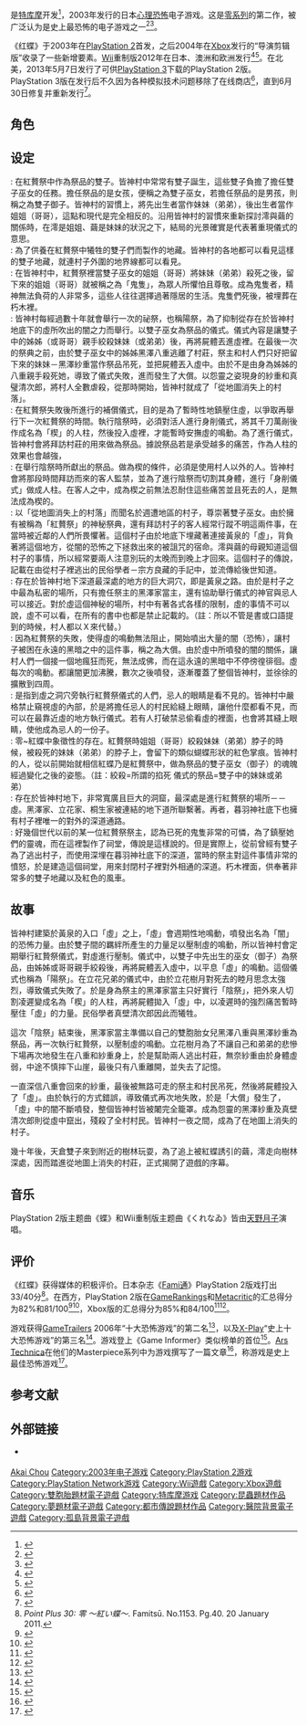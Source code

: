 {{NoteTA
| G1 = Games
}}
{{Infobox VG
| title = 零 ～红蝶～
| japanese = 零 〜紅い蝶〜
| english = 
| image= 零_～红蝶～_PS2日版封面.jpg
| caption=
| developer=[[特库摩|特库摩]]
| publisher='''PlayStation 2'''<br />{{vgr|JP|特库摩|NA|特库摩|PAL|[[育碧|育碧]]}}'''Xbox'''<br />{{vgr|JP|特库摩|NA|特库摩|EU|[[微软游戏工作室|微软游戏工作室]]}}
| designer=菊池启界<ref name="allgame_credits">{{cite web|url=http://www.allgame.com/game.php?id=43523&tab=credits|title=Fatal Frame II: Crimson Butterfly - Credits|publisher=allgame|date=2010-10-03|accessdate=2013-04-12|archive-date=2014-11-15|archive-url=https://web.archive.org/web/20141115234705/http://www.allgame.com/game.php?id=43523&tab=credits|dead-url=yes}}</ref>
| series=[[零系列|零系列]]
| platforms=[[PlayStation_2|PlayStation 2]]、[[Xbox|Xbox]]
| released='''PlayStation 2'''<br />{{vgr|JP|2003年11月27日|NA|2003年12月10日|EU|2004年4月30日|NA|2013年5月7日（PSN）<ref name="pss_page">{{cite web |url=http://us.playstation.com/games/fatal-frame-ii-crimson-butterfly-ps3.html |title=Fatal Frame® II: Crimson Butterfly Game | PS3™ - PlayStation® |publisher=Us.playstation.com |date=2013-05-08 |accessdate=2013-05-27 |archive-date=2013-06-10 |archive-url=https://web.archive.org/web/20130610084920/http://us.playstation.com/games/fatal-frame-ii-crimson-butterfly-ps3.html |dead-url=no }}</ref><ref name="psn_announce">{{cite web|url=http://www.polygon.com/2013/5/2/4294428/fatal-frame-2-psn-release-date-ps2-classic|title=Fatal Frame 2: Crimson Butterfly launching May 7 on PSN, director discusses focus on story|last=Sarkar|first=Samit|date=2 May 2013|work=[[Polygon_(website)|Polygon]]|publisher=[[Vox_Media|Vox Media]]|accessdate=2 May 2013|archive-date=2019-12-05|archive-url=https://web.archive.org/web/20191205070121/https://www.polygon.com/2013/5/2/4294428/fatal-frame-2-psn-release-date-ps2-classic|dead-url=no}}</ref>}}'''Xbox'''<br />{{vgr|NA|2004年11月1日|JP|2004年11月11日|EU|2005年2月4日<ref>{{cite web |last=Alan |first=Scott |url=http://www.allgame.com/game.php?id=45586 |title=Fatal Frame II: The Crimson Butterfly - Director's Cut - Overview |publisher=allgame |date=2010-10-03 |accessdate=2013-07-25 |archive-date=2014-11-15 |archive-url=https://web.archive.org/web/20141115050508/http://www.allgame.com/game.php?id=45586 |dead-url=no }}</ref>}}
| genre=[[心理恐怖|心理恐怖]]
| modes=[[单人电子游戏|单人]]
}}

{{vgname|零 ～红蝶～|ja=零 〜紅い蝶〜|na=Fatal Frame II: Crimson Butterfly|eu=Project Zero II: Crimson Butterfly}}是[[特库摩|特库摩]]开发<ref name="Boxback">{{cite web|title=零 ～紅い蝶～|url=http://blog.goo.ne.jp/touffu/e/41a344538d68e8d57aa7e803bab94775|work=Dirty Cheater!|publisher=[[goo_(search_engine)|goo]] Burogu|accessdate=August 26, 2013|language=ja|date=January 27, 2008|quote=ジャンル／ホラーアクションアドベンチャー|archive-date=2015-06-29|archive-url=https://web.archive.org/web/20150629025755/http://blog.goo.ne.jp/touffu/e/41a344538d68e8d57aa7e803bab94775|dead-url=no}}</ref>，2003年发行的日本[[心理恐怖|心理恐怖]]电子游戏。这是[[零系列|零系列]]的第二作，被广泛认为是史上最恐怖的电子游戏之一<ref name="gspot">{{cite web|url=https://www.gamespot.com/fatal-frame-ii-crimson-butterfly/|title=Fatal Frame II Review|last=Massimilla|first=Bethany|date=11 December 2003|work=[[GameSpot|GameSpot]]|accessdate=14 January 2012|archive-date=2011-12-18|archive-url=https://web.archive.org/web/20111218053713/http://www.gamespot.com/fatal-frame-ii-crimson-butterfly|dead-url=no}}</ref><ref name="ign">{{cite web|last=Dunham|first=Jeremy|title=Fatal Frame II: Crimson Butterfly Review|url=https://www.ign.com/articles/2003/11/19/fatal-frame-ii-crimson-butterfly|work=[[IGN|IGN]]|accessdate=17 January 2013|date=19 November 2003|archive-date=2013-04-11|archive-url=https://web.archive.org/web/20130411050015/http://www.ign.com/articles/2003/11/19/fatal-frame-ii-crimson-butterfly|dead-url=no}}</ref>。

《红蝶》于2003年在[[PlayStation_2|PlayStation 2]]首发，之后2004年在[[Xbox|Xbox]]发行的“导演剪辑版”收录了一些新增要素。[[Wii|Wii]]重制版{{vgname|零～真红之蝶～|ja=零〜眞紅の蝶〜|eu=Project Zero 2: Wii Edition}}2012年在日本、澳洲和欧洲发行<ref name="pz2">{{cite web|title=Project Zero 2: Wii Edition|url=https://www.gamespot.com/project-zero-2-wii-edition/|last=|first=|date=|work=[[GameSpot|GameSpot]].com|publisher=[[GameSpot|GameSpot]]|accessdate=10 January 2013|archive-date=2019-04-25|archive-url=https://web.archive.org/web/20190425143517/https://www.gamespot.com/project-zero-2-wii-edition/|dead-url=no}}</ref><ref name="Nintendo germany">{{cite web|url=https://twitter.com/#!/NintendoDeutsch/status/172310652319318017|title=Nintendo Germany Twitter|language=de|quote=|access-date=2014-09-05|archive-date=2018-07-28|archive-url=https://web.archive.org/web/20180728041220/https://twitter.com/#!/NintendoDeutsch/status/172310652319318017|dead-url=no}}</ref>。在北美，2013年5月7日发行了可供[[PlayStation_3|PlayStation 3]]下载的PlayStation 2版。PlayStation 3版在发行后不久因为各种模拟技术问题移除了在线商店<ref>{{cite web |author= |url=http://community.us.playstation.com/t5/PlayStation-Network-Support/Known-Issue-Fatal-Frame-2-on-PSN/td-p/40386809 |title=[Known Issue] Fatal Frame 2 on PSN - PlayStation® Community Forums |publisher=Community.us.playstation.com |date=2013-05-16 |accessdate=2013-07-25 |archive-url=https://web.archive.org/web/20130709000150/http://community.us.playstation.com/t5/PlayStation-Network-Support/Known-Issue-Fatal-Frame-2-on-PSN/td-p/40386809 |archive-date=2013-07-09 |dead-url=yes }}</ref>，直到6月30日修复并重新发行<ref>{{Cite web |url=http://www.destructoid.com/sony-takes-fatal-frame-2-in-for-repairs-this-week-on-psn-258841.phtml |title=存档副本 |access-date=2014-09-05 |archive-date=2013-11-05 |archive-url=https://web.archive.org/web/20131105050612/http://www.destructoid.com/sony-takes-fatal-frame-2-in-for-repairs-this-week-on-psn-258841.phtml |dead-url=no }}</ref>。

== 角色 ==
{{see also|零系列角色列表#零～红蝶～}}

== 设定 ==

; {{nihongo|雙子巫女|御子}} : 在紅贅祭中作為祭品的雙子。皆神村中常常有雙子誕生，這些雙子負擔了擔任雙子巫女的任務。擔任祭品的是女孩，便稱之為雙子巫女，若擔任祭品的是男孩，則稱之為雙子御子。皆神村的習慣上，將先出生者當作妹妹（弟弟），後出生者當作姐姐（哥哥），這點和現代是完全相反的。沿用皆神村的習慣來重新探討澪與繭的關係時，在澪是姐姐、繭是妹妹的狀況之下，結局的光景確實是代表著重現儀式的意思。
; {{nihongo|雙子地藏|雙子地蔵}} : 為了供養在紅贅祭中犧牲的雙子們而製作的地藏。皆神村的各地都可以看見這樣的雙子地藏，就連村子外圍的地界線都可以看見。
; {{nihongo|鬼隻|鬼隻}} : 在皆神村中，紅贅祭裡當雙子巫女的姐姐（哥哥）將妹妹（弟弟）殺死之後，留下來的姐姐（哥哥）就被稱之為「鬼隻」，為眾人所懼怕且尊敬。成為鬼隻者，精神無法負荷的人非常多，這些人往往選擇過著隱居的生活。鬼隻們死後，被埋葬在朽木裡。
; {{nihongo|紅贄祭|紅贄祭}} : 皆神村每經過數十年就會舉行一次的祕祭，也稱陽祭，為了抑制從存在於皆神村地底下的虛所吹出的闇之力而舉行。以雙子巫女為祭品的儀式。儀式內容是讓雙子中的姊姊（或哥哥）親手絞殺妹妹（或弟弟）後，再將屍體丟進虛裡。在最後一次的祭典之前，由於雙子巫女中的姊姊黑澤八重逃離了村莊，祭主和村人們只好把留下來的妹妹－黑澤紗重當作祭品吊死，並把屍體丟入虛中。由於不是由身為姊姊的八重親手殺死她，導致了儀式失敗，進而發生了大償。以怨靈之姿現身的紗重和真璧清次郎，將村人全數虐殺，從那時開始，皆神村就成了「從地圖消失上的村落」。
; {{nihongo|陰祭|陰祭}} : 在紅贅祭失敗後所進行的補償儀式，目的是為了暫時性地鎮壓住虛，以爭取再舉行下一次紅贅祭的時間。執行陰祭時，必須對活人進行身削儀式，將其千刀萬剮後作成名為「楔」的人柱，然後投入虛裡，才能暫時安撫虛的鳴動。為了進行儀式，皆神村會將拜訪村莊的{{nihongo|客人|マレびと}}用來做為祭品。據說祭品若是承受越多的痛苦，作為人柱的效果也會越強，
; {{nihongo|楔|楔}} : 在舉行陰祭時所獻出的祭品。做為楔的條件，必須是使用村人以外的人。皆神村會將那段時間拜訪而來的客人監禁，並為了進行陰祭而切割其身體，進行「身削儀式」做成人柱。在客人之中，成為楔之前無法忍耐住這些痛苦並且死去的人，是無法成為楔的。
; {{nihongo|皆神村|皆神村}} : 以「從地圖消失上的村落」而聞名於週遭地區的村子，尊崇著雙子巫女。由於擁有被稱為「紅贅祭」的神秘祭典，還有拜訪村子的客人經常行蹤不明這兩件事，在當時被近鄰的人們所畏懼著。這個村子由於地底下埋藏著連接黃泉的「虛」，背負著將這個地方，從闇的恐怖之下拯救出來的被詛咒的宿命。澪與繭的母親知道這個村子的事情，所以經常要兩人注意別玩的太晚而到晚上才回來。這個村子的傳說，記載在由從村子裡逃出的民俗學者－宗方良藏的手記中，並流傳給後世知道。
; {{nihongo|虛|虛}} : 存在於皆神村地下深道最深處的地方的巨大洞穴，即是黃泉之路。由於是村子之中最為私密的場所，只有擔任祭主的黑澤家當主，還有協助舉行儀式的神官與忌人可以接近。對於虛這個神秘的場所，村中有著各式各樣的限制，虛的事情不可以說，虛不可以看，在所有的書中也都是禁止記載的。（註：所以不管是書或口語提到的時候，村人都以Ｘ來代替。）
; {{nihongo|大償|大償}} : 因為紅贅祭的失敗，使得虛的鳴動無法阻止，開始噴出大量的闇（恐怖），讓村子被困在永遠的黑暗之中的這件事，稱之為大償。由於虛中所噴發的闇的關係，讓村人們一個接一個地瘋狂而死，無法成佛，而在這永遠的黑暗中不停徬徨徘徊。虛每次的鳴動。都讓闇更加沸騰，數次之後噴發，逐漸覆蓋了整個皆神村，並徐徐的擴散到四周。
; {{nihongo|忌人|忌人}} : 是指到虛之洞穴旁執行紅贅祭儀式的人們，忌人的眼睛是看不見的。皆神村中嚴格禁止窺視虛的內部，於是將擔任忌人的村民給縫上眼睛，讓他什麼都看不見，而可以在最靠近虛的地方執行儀式。若有人打破禁忌偷看虛的裡面，也會將其縫上眼睛，使他成為忌人的一份子。
; {{nihongo|紅蝶|紅い蝶}} : 零~紅蝶中象徵性的存在。紅贅祭時姐姐（哥哥）絞殺妹妹（弟弟）脖子的時候，被殺死的妹妹（弟弟）的脖子上，會留下的類似蝴蝶形狀的紅色掌痕。皆神村的人，從以前開始就相信紅蝶乃是紅贅祭中，做為祭品的雙子巫女（御子）的魂魄經過變化之後的姿態。（註：絞殺=所謂的掐死 儀式的祭品=雙子中的妹妹或弟弟）
; {{nihongo|深道|深道}} : 存在於皆神村地下，非常寬廣且巨大的洞窟，最深處是進行紅贅祭的場所－－虛。黑澤家、立花家、桐生家被連結的地下道所聯繫著。再者，暮羽神社底下也擁有村子裡唯一的對外的深道通路。
; {{nihongo|朽木|朽木}} : 好幾個世代以前的某一位紅贅祭祭主，認為已死的鬼隻非常的可憐，為了鎮壓她們的靈魂，而在這裡製作了祠堂，傳說是這樣說的。但是實際上，從前曾經有雙子為了逃出村子，而使用深埋在暮羽神社底下的深道，當時的祭主對這件事情非常的憤怒，於是建造這個祠堂，用來封閉村子裡對外相通的深道。朽木裡面，供奉著非常多的雙子地藏以及紅色的風車。

== 故事 ==

皆神村建築於黃泉的入口「虛」之上，「虛」會週期性地鳴動，噴發出名為「闇」的恐怖力量。由於雙子間的羈絆所產生的力量足以壓制虛的鳴動，所以皆神村會定期舉行紅贄祭儀式，對虛進行壓制。儀式中，以雙子中先出生的巫女（御子）為祭品，由姊姊或哥哥親手絞殺後，再將屍體丟入虛中，以平息「虛」的鳴動。這個儀式也稱為「陽祭」。在立花兄弟的儀式中，由於立花樹月對死去的睦月思念太強烈，導致儀式失敗了。於是身為祭主的黑澤家當主只好實行「陰祭」，把外來人切割凌遲變成名為「楔」的人柱，再將屍體拋入「虛」中，以凌遲時的強烈痛苦暫時壓住「虛」的力量。民俗學者真壁清次郎因此而犧牲。

這次「陰祭」結束後，黑澤家當主準備以自己的雙胞胎女兒黑澤八重與黑澤紗重為祭品，再一次執行紅贄祭，以壓制虛的鳴動。立花樹月為了不讓自己和弟弟的悲慘下場再次地發生在八重和紗重身上，於是幫助兩人逃出村莊，無奈紗重由於身體虛弱，中途不慎摔下山崖，最後只有八重離開，並失去了記憶。

一直深信八重會回來的紗重，最後被無路可走的祭主和村民吊死，然後將屍體投入了「虛」。由於執行的方式錯誤，導致儀式再次地失敗，於是「大償」發生了，「虛」中的闇不斷噴發，整個皆神村皆被闍完全籠罩。成為怨靈的黑澤紗重及真壁清次郎則從虛中竄出，殘殺了全村村民。皆神村一夜之間，成為了在地圖上消失的村子。

幾十年後，天倉雙子來到附近的樹林玩耍，為了追上被紅蝶誘引的繭，澪走向樹林深處，因而踏進從地圖上消失的村莊，正式揭開了遊戲的序幕。

== 音乐 ==

PlayStation 2版主题曲《蝶》和Wii重制版主题曲《くれなゐ》皆由[[天野月子|天野月子]]演唱。

== 评价 ==

《红蝶》获得媒体的积极评价。日本杂志《[[Fami通|Fami通]]》PlayStation 2版戏打出33/40分<ref>''Point Plus 30: 零 〜紅い蝶〜''. Famitsū. No.1153. Pg.40. 20 January 2011.</ref>。在西方，PlayStation 2版在[[GameRankings|GameRankings]]和[[Metacritic|Metacritic]]的汇总得分为82%和81/100<ref name="GRPS2">{{cite web|url=http://www.gamerankings.com/ps2/915022-fatal-frame-ii-crimson-butterfly/index.html|title=Fatal Frame II: Crimson Butterfly for Playstation 2|publisher=[[GameRankings|GameRankings]]|accessdate=2012-06-29|archive-date=2016-09-27|archive-url=https://archive.is/20160927132113/http://www.gamerankings.com/ps2/915022-fatal-frame-ii-crimson-butterfly/index.html|dead-url=no}}</ref><ref name="MCPS2">{{cite web|url=http://www.metacritic.com/game/playstation-2/fatal-frame-ii-crimson-butterfly|title=Fatal Frame II: Crimson Butterfly for PlayStation 2 Reviews, Ratings, Credits, and More|publisher=[[Metacritic|Metacritic]]|date=2011-06-13|accessdate=2011-06-13|archive-date=2016-09-27|archive-url=https://archive.is/20160927133226/http://www.metacritic.com/game/playstation-2/fatal-frame-ii-crimson-butterfly|dead-url=no}}</ref>，Xbox版的汇总得分为85%和84/100<ref name="GRXBOX">{{cite web|url=http://www.gamerankings.com/xbox/920717-fatal-frame-ii-crimson-butterfly-directors-cut/index.html|title=Fatal Frame II: Crimson Butterfly Director's Cut for Xbox|publisher=[[GameRankings|GameRankings]]|accessdate=29 June 2012|archive-date=2016-09-27|archive-url=https://archive.is/20160927132402/http://www.gamerankings.com/xbox/920717-fatal-frame-ii-crimson-butterfly-directors-cut/index.html|dead-url=no}}</ref><ref name="MCXBOX">{{cite web|url=http://www.metacritic.com/game/xbox/fatal-frame-ii-crimson-butterfly-directors-cut|title=Fatal Frame II: Crimson Butterfly Director's Cut for Xbox Reviews, Ratings, Credits, and More|publisher=[[Metacritic|Metacritic]]|date=2011-06-13|accessdate=2011-06-13|archive-date=2016-09-27|archive-url=https://archive.is/20160927132838/http://www.metacritic.com/game/xbox/fatal-frame-ii-crimson-butterfly-directors-cut|dead-url=no}}</ref>。

游戏获得[[GameTrailers|GameTrailers]] 2006年“十大恐怖游戏”的第二名<ref>{{cite web|url=http://www.gametrailers.com/player/14536.html|title=Top Ten Scariest Games|work=GameTrailers|access-date=2014-09-05|archive-date=2009-04-12|archive-url=https://web.archive.org/web/20090412110808/http://www.gametrailers.com/player/14536.html|dead-url=no}}</ref>，以及[[X-Play|X-Play]]“史上十大恐怖游戏”的第三名<ref name="xplay_top10">{{cite web|url=http://www.g4tv.com/thefeed/blog/post/658946/XPlay_Top_10_Scariest_Games.html|title=Top 10 Scariest Games|work=X-Play|access-date=2014-09-05|archive-date=2007-09-29|archive-url=https://web.archive.org/web/20070929122807/http://www.g4tv.com/thefeed/blog/post/658946/XPlay_Top_10_Scariest_Games.html|dead-url=yes}}</ref>。游戏登上《Game Informer》类似榜单的首位<ref>{{cite journal|last=|first=|title=Top 10 scariest moments in gaming|journal=Game Informer|date=October 2007|issue=174|page=36}}</ref>。[[Ars_Technica|Ars Technica]]在他们的Masterpiece系列中为游戏撰写了一篇文章<ref>{{cite web|url=http://arstechnica.com/gaming/news/2011/10/halloween-masterpiece-fatal-frame-2-is-the-scariest-game-ever-made.ars|title=Halloween Masterpiece: Fatal Frame 2 is the scariest game ever made|access-date=2014-09-05|archive-date=2011-11-01|archive-url=https://web.archive.org/web/20111101063533/http://arstechnica.com/gaming/news/2011/10/halloween-masterpiece-fatal-frame-2-is-the-scariest-game-ever-made.ars|dead-url=no}}</ref>，称游戏是史上最佳恐怖游戏<ref>{{cite web |url=http://www.psu.com/Fatal-Frame-II--Crimson-Butterfly--g478.php |title=Fatal Frame II: Crimson Butterfly (PS2) - PlayStation Universe |publisher=Psu.com |date=2003-12-10 |accessdate=2013-04-21 |archive-date=2013-05-07 |archive-url=https://web.archive.org/web/20130507032744/http://www.psu.com/Fatal-Frame-II--Crimson-Butterfly--g478.php |dead-url=no }}</ref>。

== 参考文献 ==
{{Reflist}}

== 外部链接 ==

* {{Official website|http://www.tecmo.co.jp/product/zero2/index.htm}} {{ja icon}}

{{零系列}}

{{DEFAULTSORT:Zero Akai Chou}}
[[Category:零系列电子游戏|Akai Chou]]
[[Category:2003年电子游戏|Category:2003年电子游戏]]
[[Category:PlayStation_2游戏|Category:PlayStation 2游戏]]
[[Category:PlayStation_Network游戏|Category:PlayStation Network游戏]]
[[Category:Wii遊戲|Category:Wii遊戲]]
[[Category:Xbox遊戲|Category:Xbox遊戲]]
[[Category:雙胞胎題材電子遊戲|Category:雙胞胎題材電子遊戲]]
[[Category:特库摩游戏|Category:特库摩游戏]]
[[Category:昆蟲題材作品|Category:昆蟲題材作品]]
[[Category:夢題材電子遊戲|Category:夢題材電子遊戲]]
[[Category:都市傳說題材作品|Category:都市傳說題材作品]]
[[Category:醫院背景電子遊戲|Category:醫院背景電子遊戲]]
[[Category:孤島背景電子遊戲|Category:孤島背景電子遊戲]]